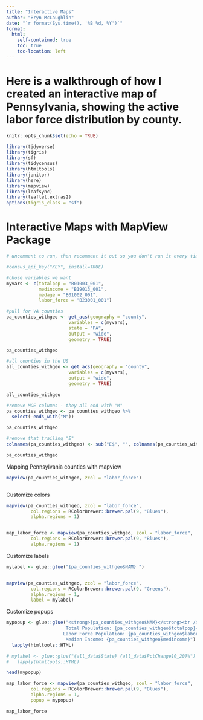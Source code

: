 ```yaml
---
title: "Interactive Maps"
author: "Bryn McLaughlin"
date: "`r format(Sys.time(), '%B %d, %Y')`"
format:
  html:
    self-contained: true
    toc: true
    toc-location: left
---
```

# Here is a walkthrough of how I created an interactive map of Pennsylvania, showing the active labor force distribution by county.
```r
knitr::opts_chunk$set(echo = TRUE)

library(tidyverse)
library(tigris)
library(sf)
library(tidycensus)
library(htmltools)
library(janitor)
library(here)
library(mapview)
library(leafsync)
library(leaflet.extras2)
options(tigris_class = "sf")


```

# Interactive Maps with MapView Package

```r

# uncomment to run, then recomment it out so you don't run it every time

#census_api_key("KEY", install=TRUE)


```

```r
#chose variables we want
myvars <- c(totalpop = "B01003_001",
            medincome = "B19013_001",
            medage = "B01002_001",
            labor_force = "B23001_001")
```

```r
#pull for VA counties
pa_counties_withgeo <- get_acs(geography = "county",
                       variables = c(myvars),
                       state = "PA",
                       output = "wide",
                       geometry = TRUE)

pa_counties_withgeo
```

```r
#all counties in the US
all_counties_withgeo <- get_acs(geography = "county",
                       variables = c(myvars),
                       output = "wide",
                       geometry = TRUE)

all_counties_withgeo
```

```r
#remove MOE columns - they all end with "M"
pa_counties_withgeo <- pa_counties_withgeo %>%
  select(-ends_with("M"))

pa_counties_withgeo
```

```r
#remove that trailing "E"
colnames(pa_counties_withgeo) <- sub("E$", "", colnames(pa_counties_withgeo)) # $ means end of string only

pa_counties_withgeo
```

Mapping Pennsylvania counties with mapview

```r

mapview(pa_counties_withgeo, zcol = "labor_force")



```

Customize colors

```r

mapview(pa_counties_withgeo, zcol = "labor_force", 
         col.regions = RColorBrewer::brewer.pal(9, "Blues"), 
         alpha.regions = 1)



```

```r

map_labor_force <- mapview(pa_counties_withgeo, zcol = "labor_force", 
         col.regions = RColorBrewer::brewer.pal(9, "Blues"), 
         alpha.regions = 1)


```

Customize labels

```r

mylabel <- glue::glue("{pa_counties_withgeo$NAM} ")


mapview(pa_counties_withgeo, zcol = "labor_force", 
         col.regions = RColorBrewer::brewer.pal(9, "Greens"), 
         alpha.regions = 1,
         label = mylabel)

```

Customize popups

```r
mypopup <- glue::glue("<strong>{pa_counties_withgeo$NAM}</strong><br />
                      Total Population: {pa_counties_withgeo$totalpop}<br />
                     Labor Force Population: {pa_counties_withgeo$labor_force}<br />
                      Median Income: {pa_counties_withgeo$medincome}") %>% 
  lapply(htmltools::HTML)

# mylabel <- glue::glue("{all_data$State} {all_data$PctChange10_20}%") %>%
#   lapply(htmltools::HTML)

```

```r

head(mypopup)

```

```r

map_labor_force <- mapview(pa_counties_withgeo, zcol = "labor_force", 
         col.regions = RColorBrewer::brewer.pal(9, "Blues"), 
         alpha.regions = 1,
         popup = mypopup)

map_labor_force
```

